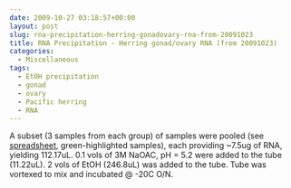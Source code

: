 ```yaml
---
date: 2009-10-27 03:18:57+00:00
layout: post
slug: rna-precipitation-herring-gonadovary-rna-from-20091023
title: RNA Precipitation - Herring gonad/ovary RNA (from 20091023)
categories:
  - Miscellaneous
tags:
  - EtOH precipitation
  - gonad
  - ovary
  - Pacific herring
  - RNA
---
```


A subset (3 samples from each group) of samples were pooled (see [spreadsheet](https://spreadsheets.google.com/ccc?key=0AmS_90rPaQMzdE9lOE1YaWdwVm9RN0lPTG11S2E2V2c&hl=en), green-highlighted samples), each providing ~7.5ug of RNA, yielding 112.17uL. 0.1 vols of 3M NaOAC, pH = 5.2 were added to the tube (11.22uL). 2 vols of EtOH (246.8uL) was added to the tube. Tube was vortexed to mix and incubated @ -20C O/N.
